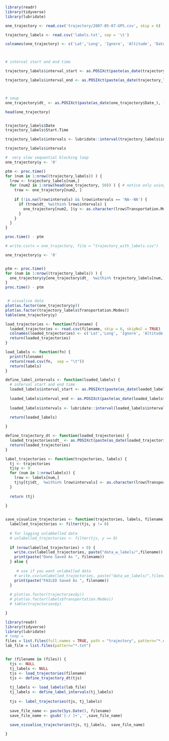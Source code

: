 ```r

library(readr)
library(tidyverse)
library(lubridate)

```

```r

one_trajectory <- read.csv('trajectory/2007-05-07-GPS.csv', skip = 6)

trajectory_labels <- read.csv('labels.txt', sep = '\t')
```

```r

colnames(one_trajectory) <- c('Lat','Long', 'Ignore', 'Altitude', 'DateP', 'Date_', 'Time_')



# interval start and end time

trajectory_labels$interval_start <- as.POSIXct(paste(as_date(trajectory_labels$Date), (trajectory_labels$Start.Time)), format="%Y-%m-%d %H:%M:%S")

trajectory_labels$interval_end <- as.POSIXct(paste(as_date(trajectory_labels$Date), (trajectory_labels$End.Time)), format="%Y-%m-%d %H:%M:%S")



# seup 
one_trajectory$dt_ <- as.POSIXct(paste(as_date(one_trajectory$Date_), (one_trajectory$Time_)), format="%Y-%m-%d %H:%M:%S")

head(one_trajectory)


trajectory_labels$Date
trajectory_labels$Start.Time

trajectory_labels$intervals <- lubridate::interval(trajectory_labels$interval_start, trajectory_labels$interval_end )

trajectory_labels$intervals

```


```r

#  very slow sequential blocking loop
one_trajectory$y <- '0'

ptm <- proc.time()
for (num in 1:nrow((trajectory_labels)) ) {
  lrow <- trajectory_labels[num,]
  for (num2 in 1:nrow(head(one_trajectory, 50)) ) { # notice only using 50 and not the 3000
    trow <- one_trajectory[num2, ]
    
    if (!is.na(lrow$intervals) && lrow$intervals == 'NA--NA') {
      if (trow$dt_ %within% lrow$intervals) {
        one_trajectory[num2, ]$y <- as.character(lrow$Transportation.Modes)
      } 
    }
  }
}

proc.time() - ptm

# write.csv(x = one_trajectory, file = "trajectory_with_labels.csv")

```

```r

one_trajectory$y <- '0'


ptm <- proc.time()
for (num in 1:nrow((trajectory_labels)) ) {
  one_trajectory$y[one_trajectory$dt_  %within% trajectory_labels[num,]$intervals] <- as.character(lrow$Transportation.Modes)
}
proc.time() - ptm


 # visualise data 
plot(as.factor(one_trajectory$y))
plot(as.factor(trajectory_labels$Transportation.Modes))
table(one_trajectory$y)

```



```r

load_trajectories <- function(filename) {
  loaded_trajectories <- read.csv(filename, skip = 6, skipNul = TRUE)
  colnames(loaded_trajectories) <- c('Lat','Long', 'Ignore', 'Altitude', 'DateP', 'Date_', 'Time_')
  return(loaded_trajectories)
}

load_labels <- function(fn) {
  print(filename)
  return(read.csv(fn,  sep = "\t"))
  return(labels)
}

define_label_intervals <- function(loaded_labels) {
  # interval start and end time
  loaded_labels$interval_start <- as.POSIXct(paste(as_date(loaded_labels$Date), (loaded_labels$Start.Time)), format="%Y-%m-%d %H:%M:%S")
  
  loaded_labels$interval_end <- as.POSIXct(paste(as_date(loaded_labels$Date), (loaded_labels$End.Time)), format="%Y-%m-%d %H:%M:%S")
  
  loaded_labels$intervals <- lubridate::interval(loaded_labels$interval_start, loaded_labels$interval_end )
  
  return(loaded_labels)

}

define_trajectory_dt <- function(loaded_trajectories) {
  loaded_trajectories$dt_ <- as.POSIXct(paste(as_date(loaded_trajectories$Date_), (loaded_trajectories$Time_)), format="%Y-%m-%d %H:%M:%S")  
  return(loaded_trajectories)
}

label_trajectories <- function(trajectories, labels) {
  tj <- trajectories 
  tj$y <- 0
  for (num in 1:nrow(labels)) {
    lrow <- labels[num,]
    tj$y[tj$dt_  %within% lrow$intervals] <- as.character(lrow$Transportation.Modes)
  }
  
  return (tj)
  
}


save_visualise_trajectories <- function(trajectories, labels, filename) {
  labelled_trajectories <- filter(tjs, y != 0)
  
  # for logging unlabbelled data
  # unlabelled_trajectories <- filter(tjs, y == 0)
  
  if (nrow(labelled_trajectories) > 0) {
    write.csv(labelled_trajectories, paste("data_w_labels/",filename))
    print(paste("Done Saved As ", filename))  
  } else {
   
     # use if you want unlabelled data
    # write.csv(unlabelled_trajectories, paste("data_wo_labels/",filename))
    print(paste("FAILED Saved As ", filename))  
  }
  
  # plot(as.factor(trajectories$y))
  # plot(as.factor(labels$Transportation.Modes))
  # table(trajectories$y)

}

```


```r

library(readr)
library(tidyverse)
library(lubridate)
# temp = 
files = list.files(full.names = TRUE, path = "trajectory", pattern="*.csv", include.dirs = TRUE)
lab_file = list.files(pattern="*.txt")


for (filename in (files)) {
  tjs <- NULL
  tj_labels <- NULL
  tjs <- load_trajectories(filename)
  tjs <- define_trajectory_dt(tjs)
  
  tj_labels <- load_labels(lab_file)
  tj_labels <- define_label_intervals(tj_labels)
  
  tjs <- label_trajectories(tjs, tj_labels)
  
  save_file_name <- paste(Sys.Date(), filename)
  save_file_name <- gsub('[-/ ]+','',save_file_name)
  
  save_visualise_trajectories(tjs, tj_labels,  save_file_name)

}


```



